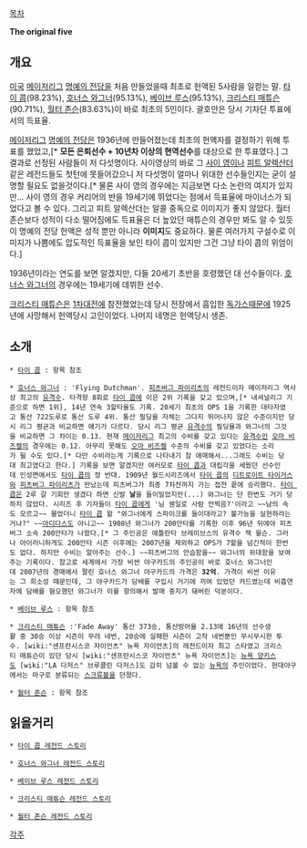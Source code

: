 [[목차]]

'''The original five'''

== 개요 ==
[[미국]] [[메이저리그]] [[명예의 전당]]을 처음 만들었을때 최초로 헌액된 5사람을 일컫는 말. [[타이 콥]](98.23%), [[호너스 와그너]](95.13%), [[베이브 루스]](95.13%), [[크리스티 매튜슨]](90.71%), [[월터 존슨]](83.63%)이 바로 최초의 5인이다. 괄호안은 당시 기자단 투표에서의 득표율.

[[메이저리그]] [[명예의 전당]]은 1936년에 만들어졌는데 최초의 헌액자를 결정하기 위해 투표를 했었고,[* '''모든 은퇴선수 + 10년차 이상의 현역선수'''를 대상으로 한 투표였다.] 그 결과로 선정된 사람들이 저 다섯명이다. 사이영상의 바로 그 [[사이 영]]이나 [[피트 알렉산더]] 같은 레전드들도 첫턴에 못들어갔으니 저 다섯명이 얼마나 위대한 선수들인지는 굳이 설명할 필요도 없을것이다.[* 물론 사이 영의 경우에는 지금보면 다소 논란의 여지가 있지만... 사이 영의 경우 커리어의 반을 19세기에 뛰었다는 점에서 득표율에 마이너스가 되었다고 볼 수 있다. 그리고 피트 알렉산더는 알콜 중독으로 이미지가 좋지 않았다. 월터 존슨보다 성적이 다소 떨어짐에도 득표율은 더 높았던 매튜슨의 경우만 봐도 알 수 있듯이 명예의 전당 헌액은 성적 뿐만 아니라 '''이미지'''도 중요하다. 물론 여러가지 구설수로 이미지가 나쁨에도 압도적인 득표율을 보인 타이 콥이 있지만 그건 그냥 타이 콥의 위엄이다.]

1936년이라는 연도를 보면 알겠지만, 다들 20세기 초반을 호령했던 대 선수들이다. [[호너스 와그너]]의 경우에는 19세기에 데뷔한 선수.

[[크리스티 매튜슨]]은 [[1차대전]]에 참전했었는데 당시 전장에서 흡입한 [[독가스]]때문에 1925년에 사망해서 헌액당시 고인이었다. 나머지 네명은 헌액당시 생존.

== 소개 ==
 * [[타이 콥]] : 항목 참조

 * [[호너스 와그너]] : 'Flying Dutchman'. [[피츠버그 파이리츠]]의 레전드이자 메이저리그 역사상 최고의 [[유격수]]. 타격왕 8회로 [[타이 콥]]에 이은 2위 기록을 갖고 있으며,[* 내셔널리그 기준으로 하면 1위], 14년 연속 3할타율도 기록. 20세기 최초의 OPS 1을 기록한 대타자였고 통산 722도루로 통산 도루 4위. 통산 필딩율 자체는 그다지 뛰어나지 않은 수준이지만 당시 리그 평균과 비교하면 얘기가 다르다. 당시 리그 평균 [[유격수]]의 필딩율과 와그너의 그것을 비교하면 그 차이는 0.13. 현재 [[메이저리그]] 최고의 수비를 갖고 있다는 [[유격수]]인 [[오마 비즈켈]]의 경우에는 0.12. 아무리 못해도 [[오마 비즈켈]] 수준의 수비를 갖고 있었다는 소리가 될 수도 있다.[* 다만 수비라는게 기록으로 나타내기 참 애매해서...그래도 수비는 당대 최고였다고 한다.] 기록을 보면 알겠지만 여러모로 [[타이 콥]]과 대립각을 세웠던 선수인데 인성면에서도 [[타이 콥]]의 정 반대. 1909년 월드시리즈에서 [[타이 콥]]의 [[디트로이트 타이거스]]와 [[피츠버그 파이리츠]]가 만났는데 피츠버그가 최종 7차전까지 가는 접전 끝에 승리했다. [[타이 콥]]은 2루 갈 기회만 생겼다 하면 신발 '''날'''을 들이밀었지만(...) 와그너는 단 한번도 거기 당하지 않았다. 시리즈 후 기자들이 [[타이 콥]]에게 '님 웬일로 사람 안찍음?'이라고 ~~남의 속도 모르고~~ 물었더니 [[타이 콥]] 왈 "와그너에게 스파이크를 들이대라고? 불가능을 실현하라는거냐?" ~~[[아디다스]]도 아니고~~ 1908년 와그너가 200안타를 기록한 이후 96년 뒤에야 피츠버그 소속 200안타가 나왔다.[* 그 주인공은 애틀란타 브레이브스의 유격수 잭 윌슨. 그러나 아이러니하게도 200안타 시즌 이후에는 2007년을 제외하고 OPS가 7할을 넘긴적이 한번도 없다. 하지만 수비는 알아주는 선수.] ~~피츠버그의 안습함을~~ 와그너의 위대함을 보여주는 기록이다. 참고로 세계에서 가장 비싼 야구카드의 주인공이 바로 호너스 와그너인데 2007년의 경매에서 팔린 호너스 와그너 야구카드의 가격은 '''32억'''. 가격이 비싼 이유는 그 희소성 때문인데, 그 야구카드가 담배를 구입시 거기에 끼여 있었던 카드였는데 비흡연자에 담배를 혐오했던 와그너가 이를 항의해서 발매 중지가 돼버린 덕분이다.

 * [[베이브 루스]] : 항목 참조

 * [[크리스티 매튜슨]] :'Fade Away' 통산 373승, 통산방어율 2.13에 16년의 선수생활 중 30승 이상 시즌이 무려 네번, 20승에 실패한 시즌이 고작 네번뿐인 무시무시한 투수. [wiki:"샌프란시스코 자이언츠" 뉴욕 자이언츠]의 레전드이자 최고 스타였고 크리스티 매튜슨이 있던 당시 [wiki:"샌프란시스코 자이언츠" 뉴욕 자이언츠]는 [[뉴욕 양키스]]도 [wiki:"LA 다저스" 브루클린 다저스]도 감히 넘볼 수 없는 [[뉴욕]]의 주인이었다. 현대야구에서는 마구로 분류되는 [[스크류볼]]을 던졌다.

 * [[월터 존슨]] : 항목 참조

== 읽을거리 ==
 * [http://news.naver.com/sports/index.nhn?category=worldbaseball&ctg=issue&mod=read&issue_id=214&issue_item_id=7721&office_id=224&article_id=0000001476 타이 콥 레전드 스토리]

 * [http://news.naver.com/sports/index.nhn?category=mlb&ctg=news&mod=read&office_id=224&article_id=0000001115 호너스 와그너 레전드 스토리]

 * [http://news.naver.com/sports/index.nhn?category=mlb&ctg=issue&mod=read&issue_id=214&issue_item_id=7713&office_id=224&article_id=0000001467 베이브 루스 레전드 스토리]

 * [http://news.naver.com/sports/index.nhn?category=mlb&ctg=news&mod=read&office_id=224&article_id=0000000563 크리스티 매튜슨 레전드 스토리]

 * [http://news.naver.com/sports/index.nhn?category=mlb&ctg=news&mod=read&office_id=224&article_id=0000000310 월터 존슨 레전드 스토리]

[[각주]]
